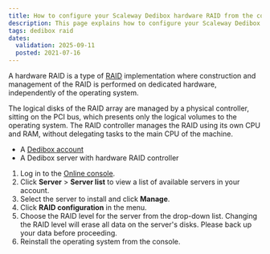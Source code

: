 ```yaml
---
title: How to configure your Scaleway Dedibox hardware RAID from the console
description: This page explains how to configure your Scaleway Dedibox hardware RAID from the console
tags: dedibox raid
dates:
  validation: 2025-09-11
  posted: 2021-07-16
---
```



A hardware RAID is a type of [RAID](/dedibox-hardware/concepts/#raid) implementation where construction and management of the RAID is performed on dedicated hardware, independently of the operating system.

The logical disks of the RAID array are managed by a physical controller, sitting on the PCI bus, which presents only the logical volumes to the operating system. The RAID controller manages the RAID using its own CPU and RAM, without delegating tasks to the main CPU of the machine.

<Requirements />

- A [Dedibox account](https://console.online.net)
- A Dedibox server with hardware RAID controller

1. Log in to the [Online console](https://account.scaleway.com/?service=dediboxen/login).
2. Click **Server** > **Server list** to view a list of available servers in your account.
3. Select the server to install and click **Manage**.
4. Click **RAID configuration** in the menu.
5. Choose the RAID level for the server from the drop-down list.
    <Message type="important">
      Changing the RAID level will erase all data on the server's disks. Please back up your data before proceeding.
    </Message>
6. Reinstall the operating system from the console.


